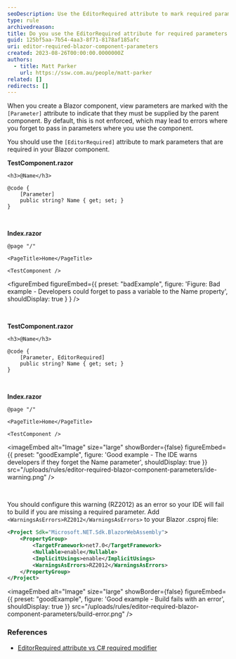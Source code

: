 ```yaml
---
seoDescription: Use the EditorRequired attribute to mark required parameters in Blazor components and ensure developers are notified if they forget to pass in necessary variables.
type: rule
archivedreason:
title: Do you use the EditorRequired attribute for required parameters in Blazor?
guid: 125bf5aa-7b54-4aa3-8f71-8178af185afc
uri: editor-required-blazor-component-parameters
created: 2023-08-26T00:00:00.0000000Z
authors:
  - title: Matt Parker
    url: https://ssw.com.au/people/matt-parker
related: []
redirects: []
---
```


When you create a Blazor component, view parameters are marked with the `[Parameter]` attribute to indicate that they must be supplied by the parent component. By default, this is not enforced, which may lead to errors where you forget to pass in parameters where you use the component.

You should use the `[EditorRequired]` attribute to mark parameters that are required in your Blazor component.
<br>

**TestComponent.razor**

```razor
<h3>@Name</h3>

@code {
    [Parameter]
    public string? Name { get; set; }
}
```

<br>

**Index.razor**

```razor
@page "/"

<PageTitle>Home</PageTitle>

<TestComponent />
```

<figureEmbed figureEmbed={{
  preset: "badExample",
  figure: 'Figure: Bad example - Developers could forget to pass a variable to the Name property',
  shouldDisplay: true
} } />


<br>

**TestComponent.razor**

```razor
<h3>@Name</h3>

@code {
    [Parameter, EditorRequired]
    public string? Name { get; set; }
}
```

<br>

**Index.razor**

```razor
@page "/"

<PageTitle>Home</PageTitle>

<TestComponent />
```

<imageEmbed
  alt="Image"
  size="large"
  showBorder={false}
  figureEmbed={{
    preset: "goodExample",
    figure: 'Good example - The IDE warns developers if they forget the Name parameter',
    shouldDisplay: true
  }}
  src="/uploads/rules/editor-required-blazor-component-parameters/ide-warning.png"
/>

<br>

You should configure this warning (RZ2012) as an error so your IDE will fail to build if you are missing a required parameter. Add `<WarningsAsErrors>RZ2012</WarningsAsErrors>` to your Blazor .csproj file:

```xml
<Project Sdk="Microsoft.NET.Sdk.BlazorWebAssembly">
	<PropertyGroup>
		<TargetFramework>net7.0</TargetFramework>
		<Nullable>enable</Nullable>
		<ImplicitUsings>enable</ImplicitUsings>
		<WarningsAsErrors>RZ2012</WarningsAsErrors>
	</PropertyGroup>
</Project>
```

<imageEmbed
  alt="Image"
  size="large"
  showBorder={false}
  figureEmbed={{
    preset: "goodExample",
    figure: 'Good example - Build fails with an error',
    shouldDisplay: true
  }}
  src="/uploads/rules/editor-required-blazor-component-parameters/build-error.png"
/>

### References

- [EditorRequired attribute vs C# required modifier](https://github.com/dotnet/aspnetcore/issues/44974)